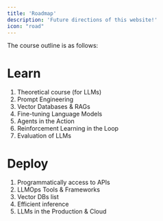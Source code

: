 ```yaml
---
title: 'Roadmap'
description: 'Future directions of this website!'
icon: "road"
---
```


The course outline is as follows:

# Learn 

1. Theoretical course (for LLMs)
2. Prompt Engineering
3. Vector Databases & RAGs
4. Fine-tuning Language Models
5. Agents in the Action
6. Reinforcement Learning in the Loop
7. Evaluation of LLMs


# Deploy

1. Programmatically access to APIs
2. LLMOps Tools & Frameworks
3. Vector DBs list
4. Efficient inference
5. LLMs in the Production & Cloud


